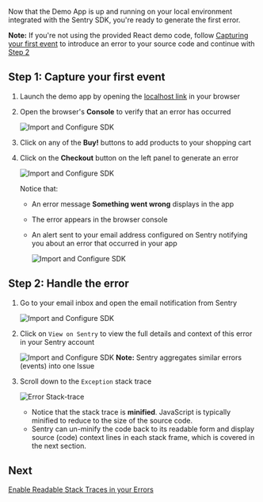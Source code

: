 Now that the Demo App is up and running on your local environment integrated with the Sentry SDK, you're ready to generate the first error.

**Note:** If you're not using the provided React demo code, follow [Capturing your first event](/error-reporting/quickstart/) to introduce an error to your source code and continue with [Step 2](#step-2-handle-the-error)

## Step 1: Capture your first event

1. Launch the demo app by opening the [localhost link](http://localhost:5000) in your browser

2. Open the browser's **Console** to verify that an error has occurred

   ![Import and Configure SDK](generate-first-error-02.png)

3. Click on any of the **Buy!** buttons to add products to your shopping cart

4. Click on the **Checkout** button on the left panel to generate an error

   ![Import and Configure SDK](generate-first-error-01.png)

   Notice that:

   - An error message **Something went wrong** displays in the app
   - The error appears in the browser console
   - An alert sent to your email address configured on Sentry notifying you about an error that occurred in your app

     ![Import and Configure SDK](generate-first-error-03.png)

## Step 2: Handle the error

1. Go to your email inbox and open the email notification from Sentry

   ![Import and Configure SDK](generate-first-error-04.png)

2. Click on `View on Sentry` to view the full details and context of this error in your Sentry account

   ![Import and Configure SDK](generate-first-error-05.png)
   **Note:** Sentry aggregates similar errors (events) into one Issue

3. Scroll down to the `Exception` stack trace

   ![Error Stack-trace](generate-first-error-06.png)

   - Notice that the stack trace is **minified**. JavaScript is typically minified to reduce to the size of the source code.
   - Sentry can un-minify the code back to its readable form and display source (code) context lines in each stack frame, which is covered in the next section.

## Next

[Enable Readable Stack Traces in your Errors](/guides/integrate-frontend/upload-source-maps/)
